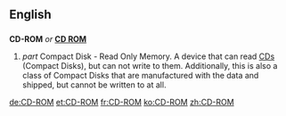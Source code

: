 ==English==

==={{Abbreviation}}===
'''CD-ROM''' ''or'' '''[[CD ROM]]'''
# ''part {{Initialism}}'' Compact Disk - ''{{acronym}}'' Read Only Memory.  A device that can read [[CD]]s (Compact Disks), but can not write to them.  Additionally, this is also a class of Compact Disks that are manufactured with the data and shipped, but cannot be written to at all.
[[de:CD-ROM]]
[[et:CD-ROM]]
[[fr:CD-ROM]]
[[ko:CD-ROM]]
[[zh:CD-ROM]]